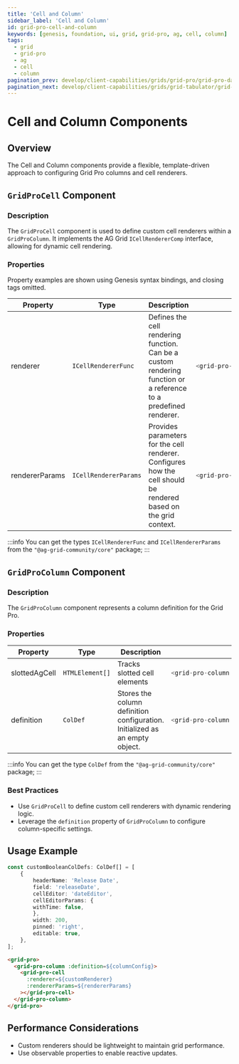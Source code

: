 ```yaml
---
title: 'Cell and Column'
sidebar_label: 'Cell and Column'
id: grid-pro-cell-and-column
keywords: [genesis, foundation, ui, grid, grid-pro, ag, cell, column]
tags:
  - grid
  - grid-pro
  - ag
  - cell
  - column
pagination_prev: develop/client-capabilities/grids/grid-pro/grid-pro-datasources
pagination_next: develop/client-capabilities/grids/grid-tabulator/grid-tabulator
---
```


# Cell and Column Components

## Overview

The Cell and Column components provide a flexible, template-driven approach to configuring Grid Pro columns and cell renderers.

## `GridProCell` Component

### Description

The `GridProCell` component is used to define custom cell renderers within a `GridProColumn`. It implements the AG Grid `ICellRendererComp` interface, allowing for dynamic cell rendering.

### Properties

Property examples are shown using Genesis syntax bindings, and closing tags omitted.

<table>
  <thead>
    <tr>
      <th>Property</th>
      <th>Type</th>
      <th>Description</th>
      <th>Example</th>
    </tr>
  </thead>
  <tbody>
    <tr>
      <td>renderer</td>
      <td><code>ICellRendererFunc</code></td>
      <td>Defines the cell rendering function. Can be a custom rendering function or a reference to a predefined renderer.</td>
<td>

```typescript
<grid-pro-cell :renderer="${(x) => x.customRenderer}">
```

</td>
    </tr>
    <tr>
      <td>rendererParams</td>
      <td><code>ICellRendererParams</code></td>
      <td>Provides parameters for the cell renderer. Configures how the cell should be rendered based on the grid context.</td>
<td>

```typescript
<grid-pro-cell :rendererParams="${(x) => x.customRendererParams}">
```

</td>
    </tr>
  </tbody>
</table>

:::info
You can get the types `ICellRendererFunc` and `ICellRendererParams` from the `"@ag-grid-community/core"` package;
:::

## `GridProColumn` Component

### Description

The `GridProColumn` component represents a column definition for the Grid Pro.

### Properties

<table>
  <thead>
    <tr>
      <th>Property</th>
      <th>Type</th>
      <th>Description</th>
      <th>Example</th>
    </tr>
  </thead>
  <tbody>
    <tr>
      <td>slottedAgCell</td>
      <td><code>HTMLElement[]</code></td>
      <td>Tracks slotted cell elements</td>
<td>

```typescript
<grid-pro-column :slottedAgCell="${(x) => x.slottedElements}">
```

</td>
    </tr>
    <tr>
      <td>definition</td>
      <td><code>ColDef</code></td>
      <td>Stores the column definition configuration. Initialized as an empty object.</td>
<td>

```typescript
<grid-pro-column :definition="${(x) = x.columnDefiniton}">
```

</td>
    </tr>
  </tbody>
</table>

:::info
You can get the type `ColDef` from the `"@ag-grid-community/core"` package;
:::

### Best Practices

- Use `GridProCell` to define custom cell renderers with dynamic rendering logic.
- Leverage the `definition` property of `GridProColumn` to configure column-specific settings.

## Usage Example

```typescript
const customBooleanColDefs: ColDef[] = [
    {
        headerName: 'Release Date',
        field: 'releaseDate',
        cellEditor: 'dateEditor',
        cellEditorParams: {
        withTime: false,
        },
        width: 200,
        pinned: 'right',
        editable: true,
    },
];

```

```html
<grid-pro>
  <grid-pro-column :definition=${columnConfig}>
    <grid-pro-cell
      :renderer=${customRenderer}
      :rendererParams=${rendererParams}
    ></grid-pro-cell>
  </grid-pro-column>
</grid-pro>
```


## Performance Considerations

- Custom renderers should be lightweight to maintain grid performance.
- Use observable properties to enable reactive updates.
